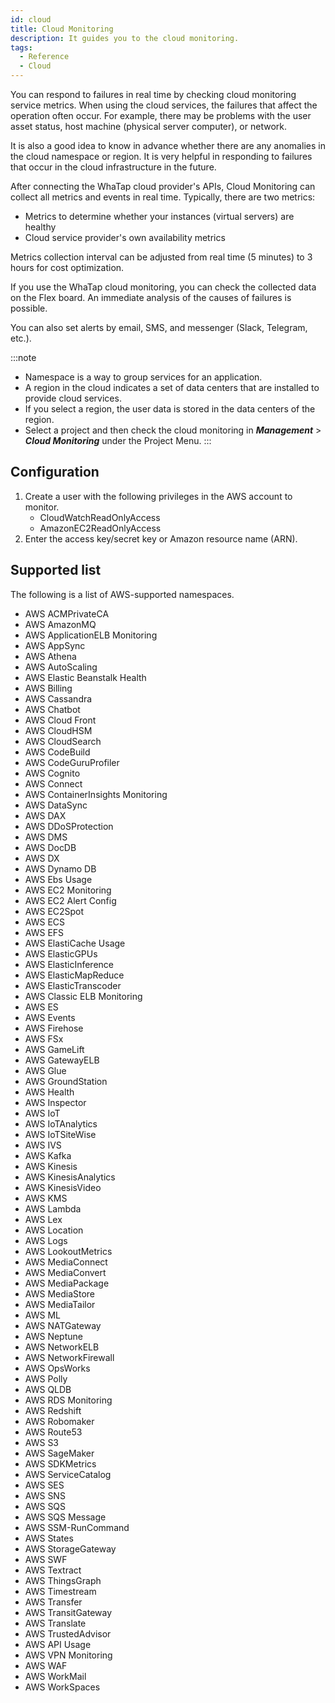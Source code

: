 ```yaml
---
id: cloud
title: Cloud Monitoring
description: It guides you to the cloud monitoring.
tags:
  - Reference
  - Cloud
---
```


You can respond to failures in real time by checking cloud monitoring service metrics. When using the cloud services, the failures that affect the operation often occur. For example, there may be problems with the user asset status, host machine (physical server computer), or network.

It is also a good idea to know in advance whether there are any anomalies in the cloud namespace or region. It is very helpful in responding to failures that occur in the cloud infrastructure in the future.

After connecting the WhaTap cloud provider's APIs, Cloud Monitoring can collect all metrics and events in real time.
Typically, there are two metrics:

-   Metrics to determine whether your instances (virtual servers) are healthy
-   Cloud service provider's own availability metrics

Metrics collection interval can be adjusted from real time (5 minutes) to 3 hours for cost optimization.

If you use the WhaTap cloud monitoring, you can check the collected data on the Flex board. An immediate analysis of the causes of failures is possible.

You can also set alerts by email, SMS, and messenger (Slack, Telegram, etc.).

:::note 

-   Namespace is a way to group services for an application.
-   A region in the cloud indicates a set of data centers that are installed to provide cloud services.
-   If you select a region, the user data is stored in the data centers of the region.
-   Select a project and then check the cloud monitoring in **_Management_** > **_Cloud Monitoring_** under the Project Menu.
    :::

## Configuration

1.  Create a user with the following privileges in the AWS account to monitor.
    -   CloudWatchReadOnlyAccess
    -   AmazonEC2ReadOnlyAccess
2.  Enter the access key/secret key or Amazon resource name (ARN).

## Supported list

The following is a list of AWS-supported namespaces.

-   AWS ACMPrivateCA
-   AWS AmazonMQ
-   AWS ApplicationELB Monitoring
-   AWS AppSync
-   AWS Athena
-   AWS AutoScaling
-   AWS Elastic Beanstalk Health
-   AWS Billing
-   AWS Cassandra
-   AWS Chatbot
-   AWS Cloud Front
-   AWS CloudHSM
-   AWS CloudSearch
-   AWS CodeBuild
-   AWS CodeGuruProfiler
-   AWS Cognito
-   AWS Connect
-   AWS ContainerInsights Monitoring
-   AWS DataSync
-   AWS DAX
-   AWS DDoSProtection
-   AWS DMS
-   AWS DocDB
-   AWS DX
-   AWS Dynamo DB
-   AWS Ebs Usage
-   AWS EC2 Monitoring
-   AWS EC2 Alert Config
-   AWS EC2Spot
-   AWS ECS
-   AWS EFS
-   AWS ElastiCache Usage
-   AWS ElasticGPUs
-   AWS ElasticInference
-   AWS ElasticMapReduce
-   AWS ElasticTranscoder
-   AWS Classic ELB Monitoring
-   AWS ES
-   AWS Events
-   AWS Firehose
-   AWS FSx
-   AWS GameLift
-   AWS GatewayELB
-   AWS Glue
-   AWS GroundStation
-   AWS Health
-   AWS Inspector
-   AWS IoT
-   AWS IoTAnalytics
-   AWS IoTSiteWise
-   AWS IVS
-   AWS Kafka
-   AWS Kinesis
-   AWS KinesisAnalytics
-   AWS KinesisVideo
-   AWS KMS
-   AWS Lambda
-   AWS Lex
-   AWS Location
-   AWS Logs
-   AWS LookoutMetrics
-   AWS MediaConnect
-   AWS MediaConvert
-   AWS MediaPackage
-   AWS MediaStore
-   AWS MediaTailor
-   AWS ML
-   AWS NATGateway
-   AWS Neptune
-   AWS NetworkELB
-   AWS NetworkFirewall
-   AWS OpsWorks
-   AWS Polly
-   AWS QLDB
-   AWS RDS Monitoring
-   AWS Redshift
-   AWS Robomaker
-   AWS Route53
-   AWS S3
-   AWS SageMaker
-   AWS SDKMetrics
-   AWS ServiceCatalog
-   AWS SES
-   AWS SNS
-   AWS SQS
-   AWS SQS Message
-   AWS SSM-RunCommand
-   AWS States
-   AWS StorageGateway
-   AWS SWF
-   AWS Textract
-   AWS ThingsGraph
-   AWS Timestream
-   AWS Transfer
-   AWS TransitGateway
-   AWS Translate
-   AWS TrustedAdvisor
-   AWS API Usage
-   AWS VPN Monitoring
-   AWS WAF
-   AWS WorkMail
-   AWS WorkSpaces
